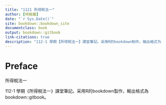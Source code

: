 ```yaml
---
title: "1121 所得稅法一"
author: [柯格鐘]
date: "`r Sys.Date()`"
site: bookdown::bookdown_site
documentclass: book
output: bookdown::gitbook
link-citations: true
description: "112-1 學期【所得稅法一】課堂筆記。采用R的bookdown制作，输出格式为bookdown::gitbook."
---
```


# Preface {-}

所得稅法一


112-1 學期《所得稅法一》課堂筆記。采用R的bookdown製作，輸出格式為bookdown::gitbook。



